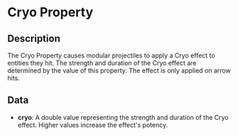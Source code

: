 # Cryo Property

## Description

  
The Cryo Property causes modular projectiles to apply a Cryo effect to entities they hit. The strength andduration of the Cryo effect are determined by the value of this property. The effect is only applied on arrow hits.

## Data

- **cryo**:  A double value representing the strength and duration of the Cryo effect. Higher values increase the effect's potency.

